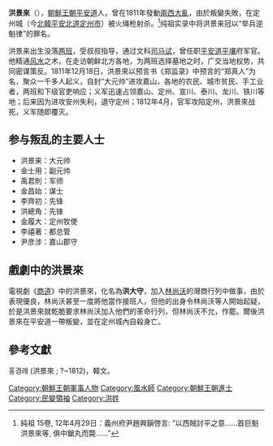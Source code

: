 {{Infobox Korean name
|hangul=홍경래
|hanja=洪景來
|rr=Hong Gyeong-rae
|mr=Hong Kyŏng-rae
|}}
'''洪景來'''（{{bd|1780年||1812年||catIdx=H}}），[[朝鮮王朝|朝鮮王朝]][[平安道|平安道]]人，曾在1811年發動[[兩西大亂|兩西大亂]]，由於叛變失敗，在定州城（今[[北韓|北韓]][[平安北道|平安北道]][[定州市|定州市]]）被火绳枪射杀。<ref>純祖 15卷, 12年4月29日：義州府尹趙興鎭啓言: “以西賊討平之意……首巨魁洪景來等, 俱中鎗丸而斃……”</ref>纯祖实录中将洪景来冠以“举兵逆魁律”的罪名。

洪景来出生没落[[两班|两班]]，受叔叔指导，通过文科[[司马试|司马试]]，曾任职[[平安道|平安道]][[平壤|平壤]]府军官。他精通[[风水|风水]]之术，在走访朝鲜北方各地，为两班选择墓地之时，广交当地权势，共同密谋策反。1811年12月18日，洪景來以预言书《郑监录》中预言的“郑真人”为名，聚众一千多人起义，自封“大元帅”进攻嘉山，各地的农民、城市贫民、手工业者，两班和下级官吏响应；义军迅速占领嘉山、定州、宣川、泰川、龙川、铁川等地；后来因为进攻安州失利，退守定州；1812年4月，官军攻陷定州，洪景來战死，义军随即覆灭。

== 参与叛乱的主要人士 ==

*洪景来：大元帅
*金士用：副元帅
*禹君則：军师
*金昌始：谋士
*李齊初：先锋
*洪總角：先锋
*金履大：定州牧使
*李禧著：都总管
*尹彦涉：嘉山郡守

== 戲劇中的洪景來 ==

電視劇《[[商道|商道]]》中的洪景來，化名為'''洪大守'''，加入[[林尚沃|林尚沃]]的灣商行列中做事，由於表現優良，林尚沃甚至一度將他當作接班人，但他的出身令林尚沃等人開始起疑，於是洪景來就乾脆要求林尚沃加入他們的革命行列，但林尚沃不允，作罷。爾後洪景來在平安道一帶叛變，並在定州城內自殺身亡。

== 參考文獻 ==

홍경래 (洪景來 ; ?~1812)，韓文。

<references></references>

[[Category:朝鮮王朝軍事人物|Category:朝鮮王朝軍事人物]]
[[Category:風水師|Category:風水師]]
[[Category:朝鮮王朝進士|Category:朝鮮王朝進士]]
[[Category:民變領袖|Category:民變領袖]]
[[Category:洪姓|Category:洪姓]]